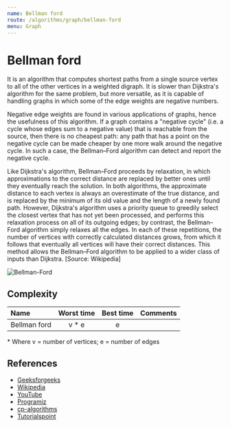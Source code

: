 ```yaml
---
name: Bellman ford
route: /algorithms/graph/bellman-ford
menu: Graph
---
```


# Bellman ford

It is an algorithm that computes shortest paths from a single source vertex to all of the
other vertices in a weighted digraph. It is slower than Dijkstra's algorithm for the same
problem, but more versatile, as it is capable of handling graphs in which some of the edge
weights are negative numbers.

Negative edge weights are found in various applications of graphs, hence the usefulness of
this algorithm. If a graph contains a "negative cycle" (i.e. a cycle whose edges sum to a
negative value) that is reachable from the source, then there is no cheapest path: any
path that has a point on the negative cycle can be made cheaper by one more walk around
the negative cycle. In such a case, the Bellman–Ford algorithm can detect and report the
negative cycle.

Like Dijkstra's algorithm, Bellman–Ford proceeds by relaxation, in which approximations to
the correct distance are replaced by better ones until they eventually reach the solution.
In both algorithms, the approximate distance to each vertex is always an overestimate of
the true distance, and is replaced by the minimum of its old value and the length of a
newly found path. However, Dijkstra's algorithm uses a priority queue to greedily select
the closest vertex that has not yet been processed, and performs this relaxation process
on all of its outgoing edges; by contrast, the Bellman–Ford algorithm simply relaxes all
the edges. In each of these repetitions, the number of vertices with correctly calculated
distances grows, from which it follows that eventually all vertices will have their
correct distances. This method allows the Bellman–Ford algorithm to be applied to a wider
class of inputs than Dijkstra. [Source: Wikipedia]

![Bellman-Ford](https://upload.wikimedia.org/wikipedia/commons/2/2e/Shortest_path_Dijkstra_vs_BellmanFord.gif)

## Complexity

| Name         | Worst time | Best time | Comments |
| :----------- | :--------: | :-------: | :------- |
| Bellman ford |   v \* e   |     e     |          |

\* Where v = number of vertices; e = number of edges

## References

- [Geeksforgeeks](https://www.geeksforgeeks.org/bellman-ford-algorithm-dp-23/)
- [Wikipedia](https://en.wikipedia.org/wiki/Bellman%E2%80%93Ford_algorithm)
- [YouTube](https://www.youtube.com/watch?v=FtN3BYH2Zes&ab_channel=AbdulBari)
- [Programiz](https://www.programiz.com/dsa/bellman-ford-algorithm)
- [cp-algorithms](https://cp-algorithms.com/graph/bellman_ford.html)
- [Tutorialspoint](https://www.tutorialspoint.com/Bellman-Ford-Algorithm-for-Shortest-Paths)
